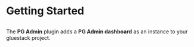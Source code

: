 
<Meta pageTitle="Getting started | PG-Admin" description="Getting started with PG-Admin." />





# Getting Started

##

The **PG Admin** plugin adds a **PG Admin dashboard** as an instance to your gluestack project.
